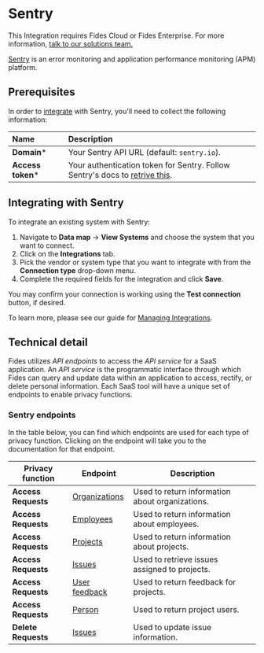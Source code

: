 
# Sentry
<Callout emoji=""> This Integration requires Fides Cloud or Fides Enterprise. For more information, [talk to our solutions team.](https://ethyca.com/book-demo?utm_source=docs-site) </Callout>

[Sentry](https://sentry.io/) is an error monitoring and application performance monitoring (APM) platform.

## Prerequisites

In order to [integrate](/user-guides/integrations) with Sentry, you'll need to collect the following information:

| Name                       | Description                                                                                                                             |
| :------------------------- | :-------------------------------------------------------------------------------------------------------------------------------------- |
| **Domain***                | Your Sentry API URL (default: `sentry.io`).
| **Access token***          | Your authentication token for Sentry.  Follow Sentry's docs to [retrive this](https://docs.sentry.io/product/integrations/integration-platform/#internal-integrations). |

## Integrating with Sentry
To integrate an existing system with Sentry:

1. Navigate to **Data map** → **View Systems** and choose the system that you want to connect.
2. Click on the **Integrations** tab.
3. Pick the vendor or system type that you want to integrate with from the **Connection type** drop-down menu.
4. Complete the required fields for the integration and click **Save**.

You may confirm your connection is working using the **Test connection** button, if desired.

To learn more, please see our guide for [Managing Integrations](/user-guides/integrations/manage-integrations).

## Technical detail

Fides utilizes _API endpoints_ to access the _API service_ for a SaaS application. An _API service_ is the programmatic interface through which Fides can query and update data within an application to access, rectify, or delete personal information. Each SaaS tool will have a unique set of endpoints to enable privacy functions.

### Sentry endpoints
In the table below, you can find which endpoints are used for each type of privacy function. Clicking on the endpoint will take you to the documentation for that endpoint.


| Privacy function | Endpoint | Description |
|----|----|----|
| **Access Requests** | [Organizations](https://docs.sentry.io/api/organizations/list-your-organizations/) | Used to return information about organizations. |
| **Access Requests** | [Employees](https://docs.sentry.io/api/organizations/list-an-organizations-users/) | Used to return information about employees. |
| **Access Requests** | [Projects](https://docs.sentry.io/api/projects/list-your-projects/) | Used to return information about projects.  |
| **Access Requests** | [Issues](https://docs.sentry.io/api/events/list-a-projects-issues/) | Used to retrieve issues assigned to projects. |
| **Access Requests** | [User feedback](https://docs.sentry.io/api/projects/list-a-projects-user-feedback/) | Used to return feedback for projects. |
| **Access Requests** | [Person](https://docs.sentry.io/api/projects/list-a-projects-users/) | Used to return project users. |
| **Delete Requests** | [Issues](https://docs.sentry.io/api/events/update-an-issue/) | Used to update issue information. |
